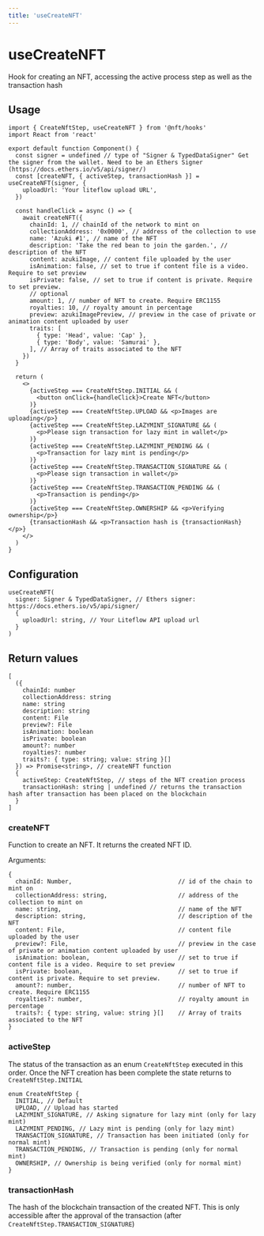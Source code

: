 ```yaml
---
title: 'useCreateNFT'
---
```


# useCreateNFT

Hook for creating an NFT, accessing the active process step as well as the transaction hash

## Usage

```tsx
import { CreateNftStep, useCreateNFT } from '@nft/hooks'
import React from 'react'

export default function Component() {
  const signer = undefined // type of "Signer & TypedDataSigner" Get the signer from the wallet. Need to be an Ethers Signer (https://docs.ethers.io/v5/api/signer/)
  const [createNFT, { activeStep, transactionHash }] = useCreateNFT(signer, {
    uploadUrl: 'Your liteflow upload URL',
  })

  const handleClick = async () => {
    await createNFT({
      chainId: 1, // chainId of the network to mint on
      collectionAddress: '0x0000', // address of the collection to use
      name: 'Azuki #1', // name of the NFT
      description: 'Take the red bean to join the garden.', // description of the NFT
      content: azukiImage, // content file uploaded by the user
      isAnimation: false, // set to true if content file is a video. Require to set preview
      isPrivate: false, // set to true if content is private. Require to set preview.
      // optional
      amount: 1, // number of NFT to create. Require ERC1155
      royalties: 10, // royalty amount in percentage
      preview: azukiImagePreview, // preview in the case of private or animation content uploaded by user
      traits: [
        { type: 'Head', value: 'Cap' },
        { type: 'Body', value: 'Samurai' },
      ], // Array of traits associated to the NFT
    })
  }

  return (
    <>
      {activeStep === CreateNftStep.INITIAL && (
        <button onClick={handleClick}>Create NFT</button>
      )}
      {activeStep === CreateNftStep.UPLOAD && <p>Images are uploading</p>}
      {activeStep === CreateNftStep.LAZYMINT_SIGNATURE && (
        <p>Please sign transaction for lazy mint in wallet</p>
      )}
      {activeStep === CreateNftStep.LAZYMINT_PENDING && (
        <p>Transaction for lazy mint is pending</p>
      )}
      {activeStep === CreateNftStep.TRANSACTION_SIGNATURE && (
        <p>Please sign transaction in wallet</p>
      )}
      {activeStep === CreateNftStep.TRANSACTION_PENDING && (
        <p>Transaction is pending</p>
      )}
      {activeStep === CreateNftStep.OWNERSHIP && <p>Verifying ownership</p>}
      {transactionHash && <p>Transaction hash is {transactionHash}</p>}
    </>
  )
}
```

## Configuration

```tsx
useCreateNFT(
  signer: Signer & TypedDataSigner, // Ethers signer: https://docs.ethers.io/v5/api/signer/
  {
    uploadUrl: string, // Your Liteflow API upload url
  }
)
```

## Return values

```tsx
[
  ({
    chainId: number
    collectionAddress: string
    name: string
    description: string
    content: File
    preview?: File
    isAnimation: boolean
    isPrivate: boolean
    amount?: number
    royalties?: number
    traits?: { type: string; value: string }[]
  }) => Promise<string>, // createNFT function
  {
    activeStep: CreateNftStep, // steps of the NFT creation process
    transactionHash: string | undefined // returns the transaction hash after transaction has been placed on the blockchain
  }
]
```

### createNFT

Function to create an NFT. It returns the created NFT ID.

Arguments:

```tsx
{
  chainId: Number,                              // id of the chain to mint on
  collectionAddress: string,                    // address of the collection to mint on
  name: string,                                 // name of the NFT
  description: string,                          // description of the NFT
  content: File,                                // content file uploaded by the user
  preview?: File,                               // preview in the case of private or animation content uploaded by user
  isAnimation: boolean,                         // set to true if content file is a video. Require to set preview
  isPrivate: boolean,                           // set to true if content is private. Require to set preview.
  amount?: number,                              // number of NFT to create. Require ERC1155
  royalties?: number,                           // royalty amount in percentage
  traits?: { type: string, value: string }[]    // Array of traits associated to the NFT
}
```

### activeStep

The status of the transaction as an enum `CreateNftStep` executed in this order. Once the NFT creation has been complete the state returns to `CreateNftStep.INITIAL`

```tsx
enum CreateNftStep {
  INITIAL, // Default
  UPLOAD, // Upload has started
  LAZYMINT_SIGNATURE, // Asking signature for lazy mint (only for lazy mint)
  LAZYMINT_PENDING, // Lazy mint is pending (only for lazy mint)
  TRANSACTION_SIGNATURE, // Transaction has been initiated (only for normal mint)
  TRANSACTION_PENDING, // Transaction is pending (only for normal mint)
  OWNERSHIP, // Ownership is being verified (only for normal mint)
}
```

### transactionHash

The hash of the blockchain transaction of the created NFT. This is only accessible after the approval of the transaction (after `CreateNftStep.TRANSACTION_SIGNATURE`)

